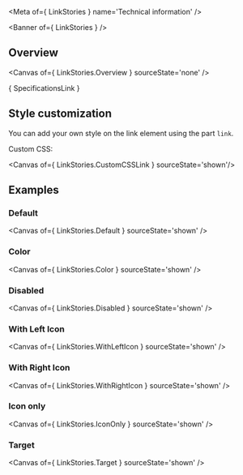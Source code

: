 
<Meta of={ LinkStories } name='Technical information' />

<Banner of={ LinkStories } />

## Overview

<Canvas of={ LinkStories.Overview } sourceState='none' />

<Markdown>{ SpecificationsLink }</Markdown>

## Style customization

You can add your own style on the link element using the part `link`.

Custom CSS:

<Canvas of={ LinkStories.CustomCSSLink } sourceState='shown'/>

## Examples

### Default

<Canvas of={ LinkStories.Default } sourceState='shown' />

### Color
<Canvas of={ LinkStories.Color } sourceState='shown' />

### Disabled
<Canvas of={ LinkStories.Disabled } sourceState='shown' />

### With Left Icon
<Canvas of={ LinkStories.WithLeftIcon } sourceState='shown' />

### With Right Icon
<Canvas of={ LinkStories.WithRightIcon } sourceState='shown' />

### Icon only
<Canvas of={ LinkStories.IconOnly } sourceState='shown' />

### Target
<Canvas of={ LinkStories.Target } sourceState='shown' />
